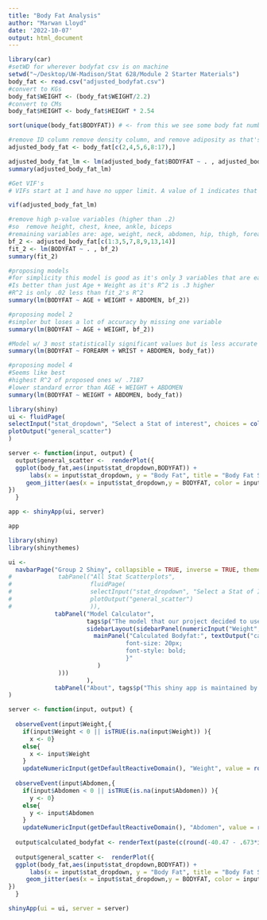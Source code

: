 ```yaml
---
title: "Body Fat Analysis"
author: "Marwan Lloyd"
date: '2022-10-07'
output: html_document
---
```


```r
library(car)
#setWD for wherever bodyfat csv is on machine 
setwd("~/Desktop/UW-Madison/Stat 628/Module 2 Starter Materials")
body_fat <- read.csv("adjusted_bodyfat.csv")
#convert to KGs
body_fat$WEIGHT <- (body_fat$WEIGHT/2.2)
#convert to CMs
body_fat$HEIGHT <- body_fat$HEIGHT * 2.54
```

```r
sort(unique(body_fat$BODYFAT)) # <- from this we see some body fat numbers make no sense
```

```r
#remove ID column remove density column, and remove adiposity as that's weight/height and keeping it could lead to multicollinearity issues
adjusted_body_fat <- body_fat[c(2,4,5,6,8:17),]

adjusted_body_fat_lm <- lm(adjusted_body_fat$BODYFAT ~ . , adjusted_body_fat)
summary(adjusted_body_fat_lm)
```

```r
#Get VIF's
# VIFs start at 1 and have no upper limit. A value of 1 indicates that there is no correlation between this independent variable and any others. VIFs between 1 and 5 suggest that there is a moderate correlation, but it is not severe enough to warrant corrective measures. VIFs greater than 5 represent critical levels of multicollinearity where the coefficients are poorly estimated, and the p-values are questionable.

vif(adjusted_body_fat_lm)
```

```r
#remove high p-value variables (higher than .2)
#so  remove height, chest, knee, ankle, biceps
#remaining variables are: age, weight, neck, abdomen, hip, thigh, forearm, wrist
bf_2 <- adjusted_body_fat[c(1:3,5,7,8,9,13,14)]
fit_2 <- lm(BODYFAT ~ . , bf_2)
summary(fit_2)
```

```r
#proposing models
#for simplicity this model is good as it's only 3 variables that are easy to get 
#Is better than just Age + Weight as it's R^2 is .3 higher 
#R^2 is only .02 less than fit_2's R^2
summary(lm(BODYFAT ~ AGE + WEIGHT + ABDOMEN, bf_2))
```

```r
#proposing model 2 
#simpler but loses a lot of accuracy by missing one variable
summary(lm(BODYFAT ~ AGE + WEIGHT, bf_2))
```

```r
#Model w/ 3 most statistically significant values but is less accurate than Age + weight + abdomen
summary(lm(BODYFAT ~ FOREARM + WRIST + ABDOMEN, body_fat))
```

```r
#proposing model 4
#Seems like best
#highest R^2 of proposed ones w/ .7187 
#lower standard error than AGE + WEIGHT + ABDOMEN
summary(lm(BODYFAT ~ WEIGHT + ABDOMEN, body_fat))
```


```r
library(shiny)
ui <- fluidPage(
selectInput("stat_dropdown", "Select a Stat of interest", choices = colnames(body_fat)[3:17], multiple = FALSE),
plotOutput("general_scatter")
)

server <- function(input, output) { 
  output$general_scatter <-  renderPlot({ 
  ggplot(body_fat,aes(input$stat_dropdown,BODYFAT)) + 
      labs(x = input$stat_dropdown, y = "Body Fat", title = "Body Fat Scatterplot") +
     geom_jitter(aes(x = input$stat_dropdown,y = BODYFAT, color = input$stat_dropdown, size = BODYFAT))
})
  }

app <- shinyApp(ui, server)

app
```


```r
library(shiny)
library(shinythemes)

ui <- 
  navbarPage("Group 2 Shiny", collapsible = TRUE, inverse = TRUE, theme = shinytheme("spacelab"),
#             tabPanel("All Stat Scatterplots",
#                      fluidPage(
#                      selectInput("stat_dropdown", "Select a Stat of Interest", #choices = colnames(body_fat)[3:17], multiple = FALSE),
#                      plotOutput("general_scatter")
#                      )),
             tabPanel("Model Calculator",
                      tags$p("The model that our project decided to use was a multi-linear regression of bodyfat percentage on two variables: weight and abdomen circumfrence. The final equation (used in this calculator) determined for this regression was:"), tags$h3("Body Fat % = -40.47 - .67*Weight + .91 * Abdomen"), tags$h4("---------------------------------------------------------"),
                      sidebarLayout(sidebarPanel(numericInput("Weight", "Weight (in kg):", 0, min = 0, step = .01), numericInput("Abdomen", "Abdomen Circumfrence (in cm):", 0, min = 0, step = .01)),
                        mainPanel("Calculated Bodyfat:", textOutput("calculated_bodyfat"), tags$head(tags$style("#calculated_bodyfat{color: black;
                                 font-size: 20px;
                                 font-style: bold;
                                 }"
                         )
              )))
                      ),
             tabPanel("About", tags$p("This shiny app is maintained by Marwan Lloyd '23. For any questions, concerns, or feedback please reach out him at either of the below emails:"), tags$address("Marwan.Lloyd@Wisc.edu"), tags$address("Melloyd2@Wisc.edu"))
)

server <- function(input, output) { 
  
  observeEvent(input$Weight,{
    if(input$Weight < 0 || isTRUE(is.na(input$Weight)) ){ 
      x <- 0}
    else{
      x <- input$Weight
    }
    updateNumericInput(getDefaultReactiveDomain(), "Weight", value = round(x,digits = 2))})
  
  observeEvent(input$Abdomen,{
    if(input$Abdomen < 0 || isTRUE(is.na(input$Abdomen)) ){ 
      y <- 0}
    else{
      y <- input$Abdomen
    }
    updateNumericInput(getDefaultReactiveDomain(), "Abdomen", value = round(y,digits = 2))})
  
  output$calculated_bodyfat <- renderText(paste(c(round(-40.47 - .673*input$Weight + .91 * input$Abdomen,2)),"%"))
  
  output$general_scatter <-  renderPlot({ 
  ggplot(body_fat,aes(input$stat_dropdown,BODYFAT)) + 
      labs(x = input$stat_dropdown, y = "Body Fat", title = "Body Fat Scatterplot") +
     geom_jitter(aes(x = input$stat_dropdown,y = BODYFAT, color = input$stat_dropdown, size = BODYFAT))
})
  }

shinyApp(ui = ui, server = server)
```


